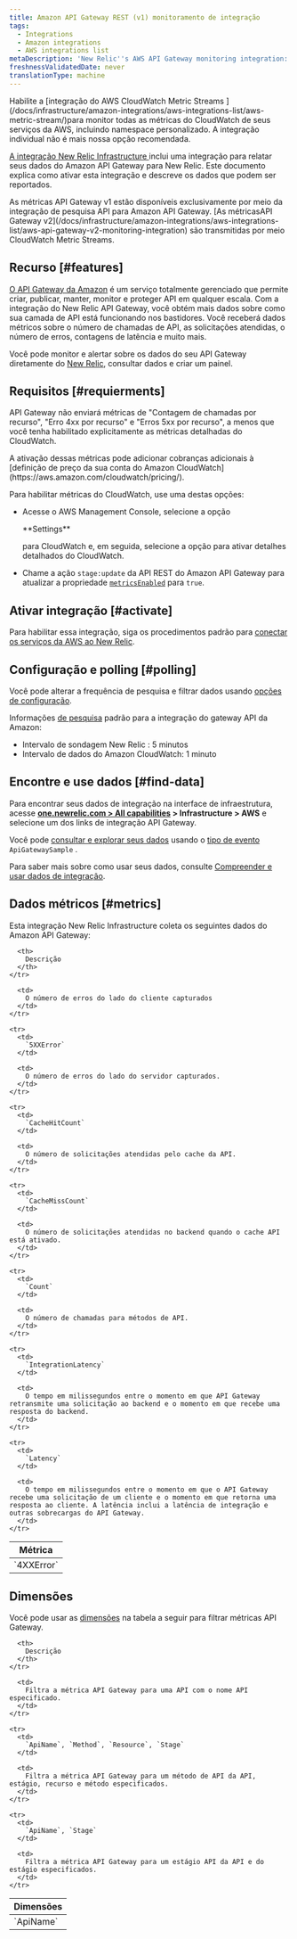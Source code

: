 ```yaml
---
title: Amazon API Gateway REST (v1) monitoramento de integração
tags:
  - Integrations
  - Amazon integrations
  - AWS integrations list
metaDescription: 'New Relic''s AWS API Gateway monitoring integration: what data it reports, and how to enable it.'
freshnessValidatedDate: never
translationType: machine
---
```


<Callout variant="important">
  Habilite a [integração do AWS CloudWatch Metric Streams ](/docs/infrastructure/amazon-integrations/aws-integrations-list/aws-metric-stream/)para monitor todas as métricas do CloudWatch de seus serviços da AWS, incluindo namespace personalizado. A integração individual não é mais nossa opção recomendada.
</Callout>

[A integração New Relic Infrastructure ](/docs/infrastructure/integrations-getting-started/getting-started/introduction-infrastructure-integrations)inclui uma integração para relatar seus dados do Amazon API Gateway para New Relic. Este documento explica como ativar esta integração e descreve os dados que podem ser reportados.

<Callout variant="tip">
  As métricas API Gateway v1 estão disponíveis exclusivamente por meio da integração de pesquisa API para Amazon API Gateway. [As métricasAPI Gateway v2](/docs/infrastructure/amazon-integrations/aws-integrations-list/aws-api-gateway-v2-monitoring-integration) são transmitidas por meio CloudWatch Metric Streams.
</Callout>

## Recurso [#features]

[O API Gateway da Amazon](https://aws.amazon.com/api-gateway/) é um serviço totalmente gerenciado que permite criar, publicar, manter, monitor e proteger API em qualquer escala. Com a integração do New Relic API Gateway, você obtém mais dados sobre como sua camada de API está funcionando nos bastidores. Você receberá dados métricos sobre o número de chamadas de API, as solicitações atendidas, o número de erros, contagens de latência e muito mais.

Você pode monitor e alertar sobre os dados do seu API Gateway diretamente do [New Relic](/docs/infrastructure), consultar dados e criar um painel.

## Requisitos [#requierments]

API Gateway não enviará métricas de "Contagem de chamadas por recurso", "Erro 4xx por recurso" e "Erros 5xx por recurso", a menos que você tenha habilitado explicitamente as métricas detalhadas do CloudWatch.

<Callout variant="tip">
  A ativação dessas métricas pode adicionar cobranças adicionais à [definição de preço da sua conta do Amazon CloudWatch](https://aws.amazon.com/cloudwatch/pricing/).
</Callout>

Para habilitar métricas do CloudWatch, use uma destas opções:

* Acesse o AWS Management Console, selecione a opção

  <DNT>
    **Settings**
  </DNT>

  para CloudWatch e, em seguida, selecione a opção para ativar detalhes detalhados do CloudWatch.

* Chame a ação `stage:update` da API REST do Amazon API Gateway para atualizar a propriedade [`metricsEnabled`](https://docs.aws.amazon.com/apigateway/api-reference/resource/stage/#metricsEnabled) para `true`.

## Ativar integração [#activate]

Para habilitar essa integração, siga os procedimentos padrão para [conectar os serviços da AWS ao New Relic](/docs/infrastructure/infrastructure-integrations/getting-started/connect-aws-integrations-infrastructure).

## Configuração e polling [#polling]

Você pode alterar a frequência de pesquisa e filtrar dados usando [opções de configuração](/docs/integrations/new-relic-integrations/getting-started/configure-polling-frequency-data-collection-cloud-integrations).

Informações [de pesquisa](/docs/infrastructure/amazon-integrations/aws-integrations-list/aws-polling-intervals-infrastructure-integrations) padrão para a integração do gateway API da Amazon:

* Intervalo de sondagem New Relic : 5 minutos
* Intervalo de dados do Amazon CloudWatch: 1 minuto

## Encontre e use dados [#find-data]

Para encontrar seus dados de integração na interface de infraestrutura, acesse <DNT>**[one.newrelic.com > All capabilities](https://one.newrelic.com/all-capabilities) > Infrastructure > AWS**</DNT> e selecione um dos links de integração API Gateway.

Você pode [consultar e explorar seus dados](/docs/using-new-relic/data/understand-data/query-new-relic-data) usando o [tipo de evento](/docs/data-apis/understand-data/new-relic-data-types/#event-data) `ApiGatewaySample` .

Para saber mais sobre como usar seus dados, consulte [Compreender e usar dados de integração](/docs/infrastructure/integrations/find-use-infrastructure-integration-data).

## Dados métricos [#metrics]

Esta integração New Relic Infrastructure coleta os seguintes dados do Amazon API Gateway:

<table>
  <thead>
    <tr>
      <th style={{ width: "260px" }}>
        Métrica
      </th>

      <th>
        Descrição
      </th>
    </tr>
  </thead>

  <tbody>
    <tr>
      <td>
        `4XXError`
      </td>

      <td>
        O número de erros do lado do cliente capturados
      </td>
    </tr>

    <tr>
      <td>
        `5XXError`
      </td>

      <td>
        O número de erros do lado do servidor capturados.
      </td>
    </tr>

    <tr>
      <td>
        `CacheHitCount`
      </td>

      <td>
        O número de solicitações atendidas pelo cache da API.
      </td>
    </tr>

    <tr>
      <td>
        `CacheMissCount`
      </td>

      <td>
        O número de solicitações atendidas no backend quando o cache API está ativado.
      </td>
    </tr>

    <tr>
      <td>
        `Count`
      </td>

      <td>
        O número de chamadas para métodos de API.
      </td>
    </tr>

    <tr>
      <td>
        `IntegrationLatency`
      </td>

      <td>
        O tempo em milissegundos entre o momento em que API Gateway retransmite uma solicitação ao backend e o momento em que recebe uma resposta do backend.
      </td>
    </tr>

    <tr>
      <td>
        `Latency`
      </td>

      <td>
        O tempo em milissegundos entre o momento em que o API Gateway recebe uma solicitação de um cliente e o momento em que retorna uma resposta ao cliente. A latência inclui a latência de integração e outras sobrecargas do API Gateway.
      </td>
    </tr>
  </tbody>
</table>

## Dimensões

Você pode usar as [dimensões](http://docs.aws.amazon.com/AmazonCloudWatch/latest/APIReference/API_Dimension.html) na tabela a seguir para filtrar métricas API Gateway.

<table>
  <thead>
    <tr>
      <th style={{ width: "285x" }}>
        Dimensões
      </th>

      <th>
        Descrição
      </th>
    </tr>
  </thead>

  <tbody>
    <tr>
      <td>
        `ApiName`
      </td>

      <td>
        Filtra a métrica API Gateway para uma API com o nome API especificado.
      </td>
    </tr>

    <tr>
      <td>
        `ApiName`, `Method`, `Resource`, `Stage`
      </td>

      <td>
        Filtra a métrica API Gateway para um método de API da API, estágio, recurso e método especificados.
      </td>
    </tr>

    <tr>
      <td>
        `ApiName`, `Stage`
      </td>

      <td>
        Filtra a métrica API Gateway para um estágio API da API e do estágio especificados.
      </td>
    </tr>
  </tbody>
</table>
